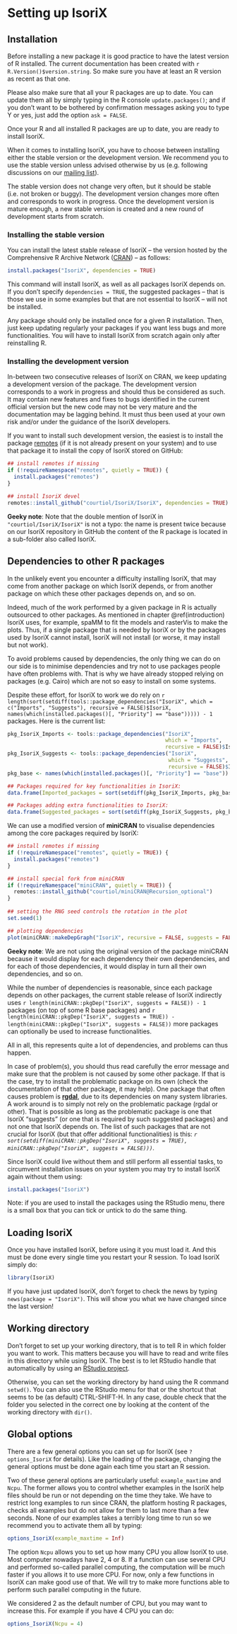 # Setting up IsoriX

## Installation

Before installing a new package it is good practice to have the latest version of R installed.
The current documentation has been created with `r R.Version()$version.string`. So make sure you have at least an R version as recent as that one.

Please also make sure that all your R packages are up to date. You can update them all by simply typing in the R console ```update.packages()```; and if you don't want to be bothered by confirmation messages asking you to type Y or yes, just add the option `ask = FALSE`.

Once your R and all installed R packages are up to date, you are ready to install IsoriX.

When it comes to installing IsoriX, you have to choose between installing either the stable version or the development version.
We recommend you to use the stable version unless advised otherwise by us (e.g. following discussions on our [mailing list](https://groups.google.com/g/IsoriX)).

The stable version does not change very often, but it should be stable (i.e. not broken or buggy).
The development version changes more often and corresponds to work in progress.
Once the development version is mature enough, a new stable version is created and a new round of development starts from scratch.

### Installing the stable version

You can install the latest stable release of IsoriX -- the version hosted by the Comprehensive R Archive Network ([CRAN](https://CRAN.R-project.org/package=IsoriX)) -- as follows:

```r
install.packages("IsoriX", dependencies = TRUE)
```

This command will install IsoriX, as well as all packages IsoriX depends on. If you don't specify `dependencies = TRUE`, the suggested packages -- that is those we use in some examples but that are not essential to IsoriX -- will not be installed.

Any package should only be installed once for a given R installation. Then, just keep updating regularly your packages if you want less bugs and more functionalities. You will have to install IsoriX from scratch again only after reinstalling R.

### Installing the development version

In-between two consecutive releases of IsoriX on CRAN, we keep updating a development version of the package.
The development version corresponds to a work in progress and should thus be considered as such.
It may contain new features and fixes to bugs identified in the current official version but the new code may not be very mature and the documentation may be lagging behind.
It must thus been used at your own risk and/or under the guidance of the IsoriX developers.

If you want to install such development version, the easiest is to install the package [remotes](https://remotes.r-lib.org/) (if it is not already present on your system) and to use that package it to install the copy of IsoriX stored on GitHub:

```r
## install remotes if missing
if (!requireNamespace("remotes", quietly = TRUE)) {
  install.packages("remotes")
}

## install IsoriX devel
remotes::install_github("courtiol/IsoriX/IsoriX", dependencies = TRUE)
```

::: {.rmdnote}
**Geeky note**: Note that the double mention of IsoriX in `"courtiol/IsoriX/IsoriX"` is not a typo: the name is present twice because on our IsoriX repository in GitHub the content of the R package is located in a sub-folder also called IsoriX.
:::

## Dependencies to other R packages

In the unlikely event you encounter a difficulty installing IsoriX, that may come from another package on which IsoriX depends, or from another package on which these other packages depends on, and so on. 

Indeed, much of the work performed by a given package in R is actually outsourced to other packages. As mentioned in chapter \@ref(introduction) IsoriX uses, for example, spaMM to fit the models and rasterVis to make the plots.
Thus, if a single package that is needed by IsoriX or by the packages used by IsoriX cannot install, IsoriX will not install (or worse, it may install but not work).

To avoid problems caused by dependencies, the only thing we can do on our side is to minimise dependencies and try not to use packages people have often problems with.
That is why we have already stopped relying on packages (e.g. Cairo) which are not so easy to install on some systems.

Despite these effort, for IsoriX to work we do rely on `r length(sort(setdiff(tools::package_dependencies("IsoriX", which = c("Imports", "Suggests"), recursive = FALSE)$IsoriX, names(which(installed.packages()[, "Priority"] == "base"))))) - 1` packages. Here is the current list:

```r
pkg_IsoriX_Imports <- tools::package_dependencies("IsoriX",
                                                  which = "Imports",
                                                  recursive = FALSE)$IsoriX
pkg_IsoriX_Suggests <- tools::package_dependencies("IsoriX",
                                                   which = "Suggests",
                                                   recursive = FALSE)$IsoriX
pkg_base <- names(which(installed.packages()[, "Priority"] == "base"))

## Packages required for key functionalities in IsoriX:
data.frame(Imported_packages = sort(setdiff(pkg_IsoriX_Imports, pkg_base)))

## Packages adding extra functionalities to IsoriX:
data.frame(Suggested_packages = sort(setdiff(pkg_IsoriX_Suggests, pkg_base)))
```

We can use a modified version of **miniCRAN** to visualise dependencies among the core packages required by IsoriX:
```r
## install remotes if missing
if (!requireNamespace("remotes", quietly = TRUE)) {
  install.packages("remotes")
}

## install special fork from miniCRAN
if (!requireNamespace("miniCRAN", quietly = TRUE)) {
  remotes::install_github("courtiol/miniCRAN@Recursion_optional")
}
  
## setting the RNG seed controls the rotation in the plot
set.seed(1)

## plotting dependencies
plot(miniCRAN::makeDepGraph("IsoriX", recursive = FALSE, suggests = FALSE))
```

::: {.rmdnote}
**Geeky note**: We are not using the original version of the package miniCRAN because it would display for each dependency their own dependencies, and for each of those dependencies, it would display in turn all their own dependencies, and so on.
:::

While the number of dependencies is reasonable, since each package depends on other packages, the current stable release of IsoriX indirectly uses `r length(miniCRAN::pkgDep("IsoriX", suggests = FALSE)) - 1` packages (on top of some R base packages) and `r length(miniCRAN::pkgDep("IsoriX", suggests = TRUE)) - length(miniCRAN::pkgDep("IsoriX", suggests = FALSE))` more packages can optionally be used to increase functionalities.

All in all, this represents quite a lot of dependencies, and problems can thus happen.

In case of problem(s), you should thus read carefully the error message and make sure that the problem is not caused by some other package. If that is the case, try to install the problematic package on its own (check the documentation of that other package, it may help).
One package that often causes problem is [**rgdal**](http://rgdal.r-forge.r-project.org/index.html), due to its dependencies on many system libraries.
A work around is to simply not rely on the problematic package (rgdal or other).
That is possible as long as the problematic package is one that IsoriX "suggests" (or one that is required by such suggested packages) and not one that IsoriX depends on.
The list of such packages that are not crucial for IsoriX (but that offer additional functionalities) is this:
*`r sort(setdiff(miniCRAN::pkgDep("IsoriX", suggests = TRUE), miniCRAN::pkgDep("IsoriX", suggests = FALSE)))`*.

Since IsoriX could live without them and still perform all essential tasks, to circumvent installation issues on your system you may try to install IsoriX again without them using:

```r
install.packages("IsoriX")
```

Note: if you are used to install the packages using the RStudio menu, there is a small box that you can tick or untick to do the same thing. 


## Loading IsoriX

Once you have installed IsoriX, before using it you must load it. And this must be done every single time you restart your R session. To load IsoriX simply do:

```r
library(IsoriX)
```

If you have just updated IsoriX, don't forget to check the news by typing `news(package = "IsoriX")`. This will show you what we have changed since the last version!

## Working directory

Don't forget to set up your working directory, that is to tell R in which folder you want to work.
This matters because you will have to read and write files in this directory while using IsoriX.
The best is to let RStudio handle that automatically by using an [RStudio project](https://support.rstudio.com/hc/en-us/articles/200526207-Using-RStudio-Projects).

Otherwise, you can set the working directory by hand using the R command `setwd()`.
You can also use the RStudio menu for that or the shortcut that seems to be (as default) CTRL-SHIFT-H.
In any case, double check that the folder you selected in the correct one by looking at the content of the working directory with `dir()`.

## Global options {#globaloptions}

There are a few general options you can set up for IsoriX (see ```?options_IsoriX``` for details).
Like the loading of the package, changing the general options must be done again each time you start an R session.

Two of these general options are particularly useful: `example_maxtime` and `Ncpu`.
The former allows you to control whether examples in the IsoriX help files should be run or not
depending on the time they take. We have to restrict long examples to run since CRAN, the platform
hosting R packages, checks all examples but do not allow for them to last more than a few seconds.
None of our examples takes a terribly long time to run so we recommend you to activate them all by typing:

```r
options_IsoriX(example_maxtime = Inf)
```

The option `Ncpu` allows you to set up how many CPU you allow IsoriX to use.
Most computer nowadays have 2, 4 or 8. If a function can use several CPU and performed
so-called parallel computing, the computation will be much faster if you allows it to use more CPU.
For now, only a few functions in IsoriX can make good use of that.
We will try to make more functions able to perform such parallel computing in the future.

We considered 2 as the default number of CPU, but you may want to increase this.
For example if you have 4 CPU you can do:

```r
options_IsoriX(Ncpu = 4)
```

